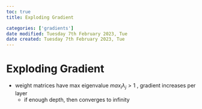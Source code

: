 ```yaml
---
toc: true
title: Exploding Gradient

categories: ['gradients']
date modified: Tuesday 7th February 2023, Tue
date created: Tuesday 7th February 2023, Tue
---
```


# Exploding Gradient


- weight matrices have max eigenvalue $max_{i} \lambda_{j} > 1$ , gradient increases per layer 
	- if enough depth, then converges to infinity 



